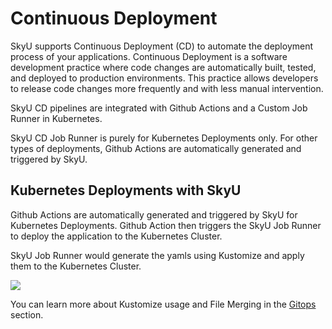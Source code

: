 
# Continuous Deployment

SkyU supports Continuous Deployment (CD) to automate the deployment process of your applications. Continuous Deployment is a software development practice where code changes are automatically built, tested, and deployed to production environments. This practice allows developers to release code changes more frequently and with less manual intervention.

SkyU CD pipelines are integrated with Github Actions and a Custom Job Runner in Kubernetes.

<Callout type="info">
SkyU CD Job Runner is purely for Kubernetes Deployments only. For other types of deployments, Github Actions are automatically generated and triggered by SkyU.
</Callout>


## Kubernetes Deployments with SkyU

Github Actions are automatically generated and triggered by SkyU for Kubernetes Deployments. Github Action then triggers the SkyU Job Runner to deploy the application to the Kubernetes Cluster.

SkyU Job Runner would generate the yamls using Kustomize and apply them to the Kubernetes Cluster.

<Image src="/assets/images/concepts/k8s-cd.png"   width={1000} height={500}  />


You can learn more about Kustomize usage and File Merging in the [Gitops](/docs/concepts/gitops) section.